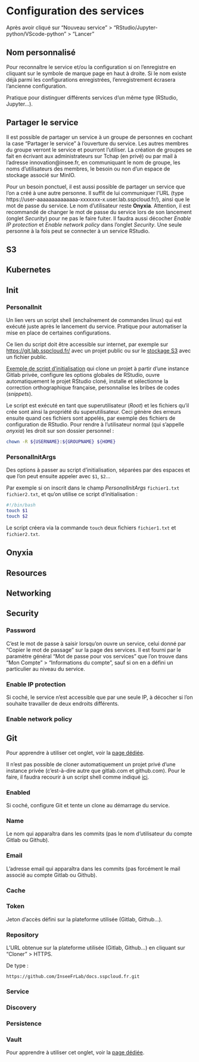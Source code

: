 # Configuration des services

Après avoir cliqué sur "Nouveau service" > "RStudio/Jupyter-python/VScode-python" > "Lancer"

## Nom personnalisé

Pour reconnaître le service et/ou la configuration si on l'enregistre en cliquant sur le symbole de marque page en haut à droite.
Si le nom existe déjà parmi les configurations enregistrées, l'enregistrement écrasera l'ancienne configuration.

Pratique pour distinguer différents services d'un même type (RStudio, Jupyter...).

## Partager le service

Il est possible de partager un service à un groupe de personnes en cochant la case "Partager le service" à l'ouverture du service.
Les autres membres du groupe verront le service et pourront l'utiliser.
La création de groupes se fait en écrivant aux administrateurs sur Tchap (en privé) ou par mail à l'adresse innovation@insee.fr, en communiquant le nom de groupe, les noms d'utilisateurs des membres, le besoin ou non d'un espace de stockage associé sur MinIO.

::: {.callout-info} 
Pour un besoin ponctuel, il est aussi possible de partager un service que l'on a créé à une autre personne.
Il suffit de lui communiquer l'URL (type https://user-aaaaaaaaaaaaaa-xxxxxxx-x.user.lab.sspcloud.fr/), ainsi que le mot de passe du service.
Le nom d'utilisateur reste **Onyxia**. Attention, il est recommandé de changer le mot de passe du service lors de son lancement (onglet *Security*) pour ne pas le faire fuiter.
Il faudra aussi décocher *Enable IP protection* et *Enable network policy* dans l'onglet *Security*.
Une seule personne à la fois peut se connecter à un service RStudio.  
:::

## S3

## Kubernetes

## Init

### PersonalInit

Un lien vers un script shell (enchaînement de commandes linux) qui est exécuté juste après le lancement du service.
Pratique pour automatiser la mise en place de certaines configurations.

Ce lien du script doit être accessible sur internet, par exemple sur [https://git.lab.sspcloud.fr/](https://git.lab.sspcloud.fr/) avec un projet public ou sur le [stockage S3](https://minio-console.lab.sspcloud.fr/) avec un fichier public.

[Exemple de script d'initialisation](https://git.drees.fr/drees_code_public/ressources/tutos/-/blob/diffusion/contenu/init.sh) qui clone un projet à partir d'une instance Gitlab privée, configure les options globales de RStudio, ouvre automatiquement le projet RStudio cloné, installe et sélectionne la correction orthographique française, personnalise les bribes de codes (*snippets*).

::: {.callout-warning} 
Le script est exécuté en tant que superutilisateur (*Root*) et les fichiers qu'il crée sont ainsi la propriété du superutilisateur.
Ceci génère des erreurs ensuite quand ces fichiers sont appelés, par exemple des fichiers de configuration de RStudio.
Pour rendre à l'utilisateur normal (qui s'appelle *onyxia*) les droit sur son dossier personnel :
```bash
chown -R ${USERNAME}:${GROUPNAME} ${HOME}
```
:::


### PersonalInitArgs

Des options à passer au script d'initialisation, séparées par des espaces et que l'on peut ensuite appeler avec `$1`, `$2`...

Par exemple si on inscrit dans le champ *PersonalInitArgs* `fichier1.txt fichier2.txt`, et qu'on utilise ce script d'initialisation :

```bash
#!/bin/bash
touch $1
touch $2
```
Le script créera via la commande `touch` deux fichiers `fichier1.txt` et `fichier2.txt`.

## Onyxia

## Resources

## Networking

## Security

### Password

C'est le mot de passe à saisir lorsqu'on ouvre un service, celui donné par "Copier le mot de passage" sur la page des services.
Il est fourni par le paramètre général "Mot de passe pour vos services" que l'on trouve dans "Mon Compte" > "Informations du compte", sauf si on en a défini un particulier au niveau du service.

### Enable IP protection

Si coché, le service n'est accessible que par une seule IP, à décocher si l'on souhaite travailler de deux endroits différents.

### Enable network policy

## Git

Pour apprendre à utiliser cet onglet, voir la [page dédiée](/docs/fr/version-control.html).

::: {.callout-warning} 
Il n'est pas possible de cloner automatiquement un projet privé d'une instance privée (c'est-à-dire autre que gitlab.com et github.com).
Pour le faire, il faudra recourir à un script shell comme indiqué [ici](#init).
:::

### Enabled

Si coché, configure Git et tente un clone au démarrage du service.

### Name

Le nom qui apparaîtra dans les commits (pas le nom d'utilisateur du compte Gitlab ou Github).

### Email

L'adresse email qui apparaîtra dans les commits (pas forcément le mail associé au compte Gitlab ou Github).

### Cache

### Token

Jeton d'accès défini sur la plateforme utilisée (Gitlab, Github...).

### Repository

L'URL obtenue sur la plateforme utilisée (Gitlab, Github...) en cliquant sur "Cloner" > HTTPS.

De type :
```
https://github.com/InseeFrLab/docs.sspcloud.fr.git
```

### Service

### Discovery

### Persistence

### Vault 

Pour apprendre à utiliser cet onglet, voir la [page dédiée](/docs/fr/secrets.html).

